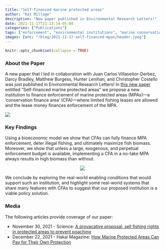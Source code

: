 ```yaml
---
title: "Self-financed marine protected areas"
author: "Kat Millage"
description: "New paper published in Environmental Research Letters!"
date: 2021-11-17T21:13:14-05:00
categories: ["Publications"]
tags: ["enforcement", "environmental institutions", "marine conservation", "marine reserves", "market-based interventions", "sustainable financing", "sustainable development goals"]
images: [src: "/blog/2021-11-17-self-financed-mpas/header.jpeg"]
---
```


```r
knitr::opts_chunk$set(collapse = TRUE)
```

### About the Paper 

A new paper that I led in collaboration with Juan Carlos Villaseñor-Derbez, Darcy Bradley, Matthew Burgess, Hunter Lenihan, and Christopher Costello was just published in Environmental Research Letters! In [this new paper](https://iopscience.iop.org/article/10.1088/1748-9326/ac3439) entitled "Self-financed marine protected areas" we propose a new institution to finance enforcement of marine protected areas (MPAs)---a 'conservation finance area' (CFA)---where limited fishing leases are allowed and the lease money finances enforcement of the MPA. 

![](Fig1.png)

### Key Findings

Using a bioeconomic model we show that CFAs can fully finance MPA enforcement, deter illegal fishing, and ultimately maximize fish biomass. Moreover, we show that unless a large, exogenous, and perpetual enforcement budget is available, implementing a CFA in a no-take MPA always results in high biomass than without. </br> 

<p style="text-align: center;">
![](Fig2.png)
</p>

We conclude by exploring the real-world enabling conditions that would support such an institution, and highlight some real-world systems that share many features with CFAs to suggest that our proposed institution is a viable policy solution. 

### Media 

The following articles provide coverage of our paper:

- November 30, 2021 - Science: [A provacative proposal: sell fishing rights in protected areas to prevent poaching](https://www.science.org/content/article/provocative-proposal-sell-fishing-rights-protected-seas-prevent-poaching)
- December 22, 2021 - Hakai Magazine: [How Marine Protected Areas Can Pay for Their Own Protection](https://hakaimagazine.com/news/how-mpas-can-pay-for-their-own-protection/)